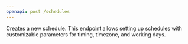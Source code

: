 ```yaml
---
openapi: post /schedules
---
```


<SnippetObjectReference objectName="Schedule" objectPath="schedule" />

Creates a new schedule. This endpoint allows setting up schedules with customizable parameters for timing, timezone, and working days.